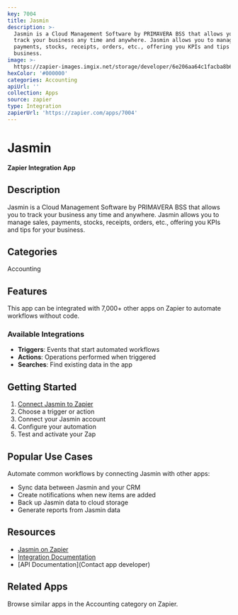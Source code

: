 ```yaml
---
key: 7004
title: Jasmin
description: >-
  Jasmin is a Cloud Management Software by PRIMAVERA BSS that allows you to
  track your business any time and anywhere. Jasmin allows you to manage sales,
  payments, stocks, receipts, orders, etc., offering you KPIs and tips for your
  business.
image: >-
  https://zapier-images.imgix.net/storage/developer/6e206aa64c1facba8b696b204da247ae_3.png?auto=format%2Ccompress&ixlib=python-3.0.0&q=50
hexColor: '#000000'
categories: Accounting
apiUrl: ''
collection: Apps
source: zapier
type: Integration
zapierUrl: 'https://zapier.com/apps/7004'
---
```

# Jasmin

**Zapier Integration App**

## Description

Jasmin is a Cloud Management Software by PRIMAVERA BSS that allows you to track your business any time and anywhere. Jasmin allows you to manage sales, payments, stocks, receipts, orders, etc., offering you KPIs and tips for your business.

## Categories

Accounting

## Features

This app can be integrated with 7,000+ other apps on Zapier to automate workflows without code.

### Available Integrations

- **Triggers**: Events that start automated workflows
- **Actions**: Operations performed when triggered
- **Searches**: Find existing data in the app

## Getting Started

1. [Connect Jasmin to Zapier](https://zapier.com/apps/7004)
2. Choose a trigger or action
3. Connect your Jasmin account
4. Configure your automation
5. Test and activate your Zap

## Popular Use Cases

Automate common workflows by connecting Jasmin with other apps:

- Sync data between Jasmin and your CRM
- Create notifications when new items are added
- Back up Jasmin data to cloud storage
- Generate reports from Jasmin data

## Resources

- [Jasmin on Zapier](https://zapier.com/apps/7004)
- [Integration Documentation](https://zapier.com/apps/7004/integrations)
- [API Documentation](Contact app developer)

## Related Apps

Browse similar apps in the Accounting category on Zapier.
